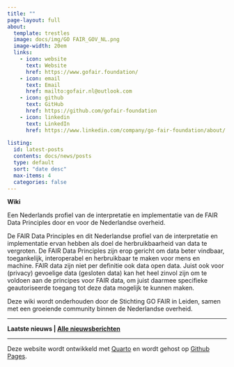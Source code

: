 ```yaml
---
title: ""
page-layout: full
about:
  template: trestles
  image: docs/img/GO FAIR_GOV_NL.png
  image-width: 20em
  links:
    - icon: website
      text: Website
      href: https://www.gofair.foundation/
    - icon: email
      text: Email
      href: mailto:gofair.nl@outlook.com
    - icon: github
      text: GitHub
      href: https://github.com/gofair-foundation
    - icon: linkedin
      text: LinkedIn
      href: https://www.linkedin.com/company/go-fair-foundation/about/
  
listing: 
  id: latest-posts
  contents: docs/news/posts 
  type: default 
  sort: "date desc" 
  max-items: 4
  categories: false 
---
```


**Wiki**

Een Nederlands profiel van de interpretatie en implementatie van de FAIR Data Principles door en voor de Nederlandse overheid.

De FAIR Data Principles en dit Nederlandse profiel van de interpretatie en implementatie ervan hebben als doel de herbruikbaarheid van data te vergroten. De FAIR Data Principles zijn erop gericht om data beter vindbaar, toegankelijk, interoperabel en herbruikbaar te maken voor mens en machine. FAIR data zijn niet per definitie ook data open data. Juist ook voor (privacy) gevoelige data (gesloten data) kan het heel zinvol zijn om te voldoen aan de principes voor FAIR data, om juist daarmee specifieke geautoriseerde toegang tot deze data mogelijk te kunnen maken. 

Deze wiki wordt onderhouden door de Stichting GO FAIR in Leiden, samen met een groeiende community binnen de Nederlandse overheid.




------------------------------------------------------------------------

**Laatste nieuws | [Alle nieuwsberichten ](docs/news)**

::: {#latest-posts}
:::

------------------------------------------------------------------------

Deze website wordt ontwikkeld met [Quarto](https://quarto.org/) en wordt gehost op [Github Pages](https://pages.github.com/).
